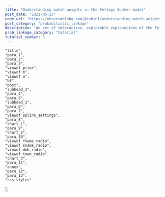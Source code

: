 ```yaml
---
title: "Understanding match weights in the Fellegi Sunter model"
post_date: "2021-05-23"
code_url: "https://observablehq.com/@robinl/understanding-match-weights"
post_category: "probabilistic_linkage"
description: "An set of interactive, explorable explanations of the Fellegi Sunter model of probabilistic record linkage.  This article discusses match weights."
prob_linkage_category: "tutorial"
tutorial_number: 5
---
```





    "title",
    "para_1",
    "para_2",
    "para_3",
    "viewof prior",
    "viewof m",
    "viewof u",
    "bf",
    "post",
    "subhead_1",
    "para_4",
    "para_5",
    "subhead_2",
    "para_6",
    "para_7",
    "viewof splink_settings",
    "para_8",
    "chart_1",
    "para_9",
    "chart_2",
    "para_10",
    "viewof fname_radio",
    "viewof sname_radio",
    "viewof dob_radio",
    "viewof town_radio",
    "chart_3",
    "para_11",
    "annex",
    "para_12",
    "para_13",
    "css_styles"
];

<CompactTutorialNav frontmatter={props.pageContext.frontmatter} />

<ObservableNotebook notebook={notebook} cells={output_order} />

<TutorialNav frontmatter={props.pageContext.frontmatter} />
